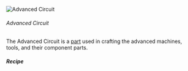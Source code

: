 ![Advanced Circuit](/mods/techreborn/advanced_circuit.png)

###### Advanced Circuit

The Advanced Circuit is a [part](items:part "wikilink") used in crafting
the advanced machines, tools, and their component parts.

##### Recipe


<Recipe recipe=" input minecraft:redstone minecraft:glowstone_dust
minecraft:redstone input minecraft:lapis_lazuli
techreborn:electronic_circuit minecraft:lapis_lazuli input
minecraft:redstone minecraft:glowstone_dust minecraft:redstone output
techreborn:advanced_circuit "/>
